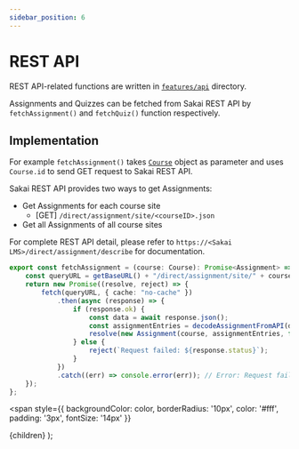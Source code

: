 ```yaml
---
sidebar_position: 6
---
```


# REST API
REST API-related functions are written in [`features/api`](https://github.com/kyoto-u/comfortable-sakai/tree/master/src/features/api)
directory.

Assignments and Quizzes can be fetched from Sakai REST API by `fetchAssignment()` and `fetchQuiz()` function respectively.


## Implementation
For example `fetchAssignment()` takes [`Course`](/minisakai-features/course.mdx) object as parameter and uses `Course.id` to send GET
request to Sakai REST API.  

Sakai REST API provides two ways to get Assignments:
- Get Assignments for each course site
  - [GET] `/direct/assignment/site/<courseID>.json`
- Get all Assignments of all course sites

For complete REST API detail, please refer to `https://<Sakai LMS>/direct/assignment/describe` for documentation.


```typescript title="features/api/fetch.ts"
export const fetchAssignment = (course: Course): Promise<Assignment> => {
    const queryURL = getBaseURL() + "/direct/assignment/site/" + course.id + ".json";
    return new Promise((resolve, reject) => {
        fetch(queryURL, { cache: "no-cache" })
            .then(async (response) => {
                if (response.ok) {
                    const data = await response.json();
                    const assignmentEntries = decodeAssignmentFromAPI(data);
                    resolve(new Assignment(course, assignmentEntries, false));
                } else {
                    reject(`Request failed: ${response.status}`);
                }
            })
            .catch((err) => console.error(err)); // Error: Request failed: 404
    });
};
```

<span
style={{
backgroundColor: color,
borderRadius: '10px',
color: '#fff',
padding: '3px',
fontSize: '14px'
}}
>
{children}
</span>
);